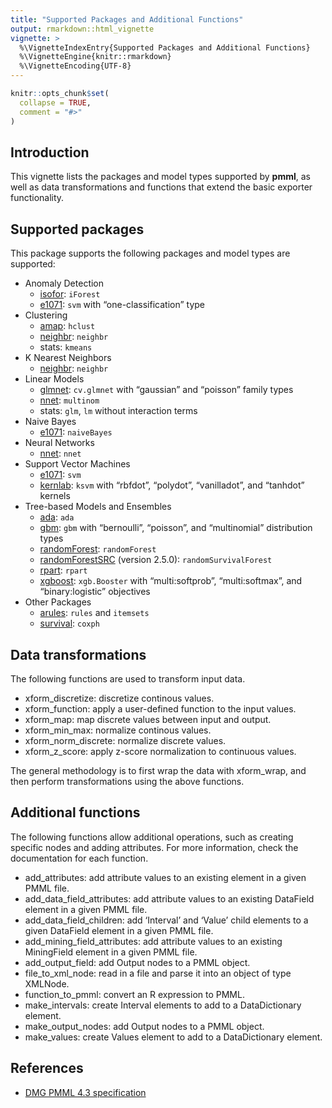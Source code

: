 ```yaml
---
title: "Supported Packages and Additional Functions"
output: rmarkdown::html_vignette
vignette: >
  %\VignetteIndexEntry{Supported Packages and Additional Functions}
  %\VignetteEngine{knitr::rmarkdown}
  %\VignetteEncoding{UTF-8}
---
```


```r
knitr::opts_chunk$set(
  collapse = TRUE,
  comment = "#>"
)
```
## Introduction

This vignette lists the packages and model types supported by **pmml**, as well as data transformations and functions that extend the basic exporter functionality.

## Supported packages

This package supports the following packages and model types are supported:

- Anomaly Detection
    - [isofor](https://github.com/Zelazny7/isofor): `iForest`
    - [e1071](https://CRAN.R-project.org/package=e1071): `svm` with "one-classification" type
- Clustering
    - [amap](https://CRAN.R-project.org/package=amap): `hclust`
    - [neighbr](https://CRAN.R-project.org/package=neighbr): `neighbr`
    - stats: `kmeans`
- K Nearest Neighbors
    - [neighbr](https://CRAN.R-project.org/package=neighbr): `neighbr`
- Linear Models
    - [glmnet](https://CRAN.R-project.org/package=glmnet): `cv.glmnet` with "gaussian" and "poisson" family types
    - [nnet](https://CRAN.R-project.org/package=nnet): `multinom`
    - stats: `glm`, `lm` without interaction terms
- Naive Bayes
    - [e1071](https://CRAN.R-project.org/package=e1071): `naiveBayes`
- Neural Networks
    - [nnet](https://CRAN.R-project.org/package=nnet): `nnet`
- Support Vector Machines
    - [e1071](https://CRAN.R-project.org/package=e1071): `svm`
    - [kernlab](https://CRAN.R-project.org/package=kernlab): `ksvm` with "rbfdot", "polydot", "vanilladot", and "tanhdot" kernels
- Tree-based Models and Ensembles
    - [ada](https://CRAN.R-project.org/package=ada): `ada`
    - [gbm](https://CRAN.R-project.org/package=gbm): `gbm` with "bernoulli", "poisson", and "multinomial" distribution types
    - [randomForest](https://CRAN.R-project.org/package=randomForest): `randomForest`
    - [randomForestSRC](https://CRAN.R-project.org/package=randomForestSRC) (version 2.5.0): `randomSurvivalForest`
    - [rpart](https://CRAN.R-project.org/package=rpart): `rpart`
    - [xgboost](https://CRAN.R-project.org/package=xgboost): `xgb.Booster` with "multi:softprob", "multi:softmax", and "binary:logistic" objectives
- Other Packages
    - [arules](https://CRAN.R-project.org/package=arules): `rules` and `itemsets`
    - [survival](https://CRAN.R-project.org/package=survival): `coxph`


## Data transformations
The following functions are used to transform input data.

- xform_discretize: discretize continous values.
- xform_function: apply a user-defined function to the input values.
- xform_map: map discrete values between input and output.
- xform_min_max: normalize continous values.
- xform_norm_discrete: normalize discrete values.
- xform_z_score: apply z-score normalization to continuous values.

The general methodology is to first wrap the data with xform_wrap, and then perform transformations using the above functions.

## Additional functions
The following functions allow additional operations, such as creating specific nodes and adding attributes. For more information, check the documentation for each function.

- add_attributes: add attribute values to an existing element in a given PMML file.
- add_data_field_attributes: add attribute values to an existing DataField element in a given PMML file.
- add_data_field_children: add 'Interval' and 'Value' child elements to a given DataField element in a given PMML file.
- add_mining_field_attributes: add attribute values to an existing MiningField element in a given PMML file.
- add_output_field: add Output nodes to a PMML object.
- file_to_xml_node: read in a file and parse it into an object of type XMLNode.
- function_to_pmml: convert an R expression to PMML.
- make_intervals: create Interval elements to add to a DataDictionary element.
- make_output_nodes: add Output nodes to a PMML object.
- make_values: create Values element to add to a DataDictionary element.

## References
- [DMG PMML 4.3 specification](http://dmg.org/pmml/v4-3/GeneralStructure.html)